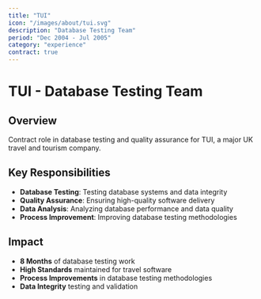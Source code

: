 ```yaml
---
title: "TUI"
icon: "/images/about/tui.svg"
description: "Database Testing Team"
period: "Dec 2004 - Jul 2005"
category: "experience"
contract: true
---
```


# TUI - Database Testing Team

## Overview

Contract role in database testing and quality assurance for TUI, a major UK travel and tourism company.

## Key Responsibilities

- **Database Testing**: Testing database systems and data integrity
- **Quality Assurance**: Ensuring high-quality software delivery
- **Data Analysis**: Analyzing database performance and data quality
- **Process Improvement**: Improving database testing methodologies

## Impact

- **8 Months** of database testing work
- **High Standards** maintained for travel software
- **Process Improvements** in database testing methodologies
- **Data Integrity** testing and validation 
